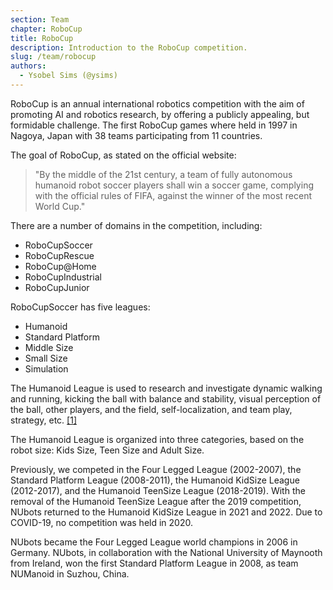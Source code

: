 ```yaml
---
section: Team
chapter: RoboCup
title: RoboCup
description: Introduction to the RoboCup competition.
slug: /team/robocup
authors:
  - Ysobel Sims (@ysims)
---
```


RoboCup is an annual international robotics competition with the aim of promoting AI and robotics research, by offering a publicly appealing, but formidable challenge. The first RoboCup games where held in 1997 in Nagoya, Japan with 38 teams participating from 11 countries.

The goal of RoboCup, as stated on the official website:

> "By the middle of the 21st century, a team of fully autonomous humanoid robot soccer players shall win a soccer game, complying with the official rules of FIFA, against the winner of the most recent World Cup."

There are a number of domains in the competition, including:

- RoboCupSoccer
- RoboCupRescue
- RoboCup@Home
- RoboCupIndustrial
- RoboCupJunior

RoboCupSoccer has five leagues:

- Humanoid
- Standard Platform
- Middle Size
- Small Size
- Simulation

The Humanoid League is used to research and investigate dynamic walking and running, kicking the ball with balance and stability, visual perception of the ball, other players, and the field, self-localization, and team play, strategy, etc. [[1]](https://www.robocup.org/leagues/3 'Reference: RoboCup Humanoid League')

The Humanoid League is organized into three categories, based on the robot size: Kids Size, Teen Size and Adult Size.

Previously, we competed in the Four Legged League (2002-2007), the Standard Platform League (2008-2011), the Humanoid KidSize League (2012-2017), and the Humanoid TeenSize League (2018-2019). With the removal of the Humanoid TeenSize League after the 2019 competition, NUbots returned to the Humanoid KidSize League in 2021 and 2022. Due to COVID-19, no competition was held in 2020.

NUbots became the Four Legged League world champions in 2006 in Germany. NUbots, in collaboration with the National University of Maynooth from Ireland, won the first Standard Platform League in 2008, as team NUManoid in Suzhou, China.

